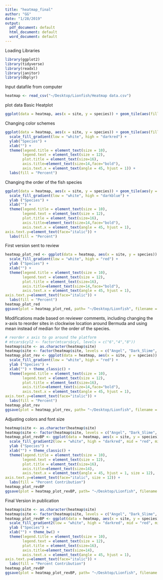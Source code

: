 ```yaml
---
title: "heatmap_final"
author: "GG"
date: "1/28/2019"
output: 
  pdf_document: default
  html_document: default
  word_document: default
---
```

Loading Libraries
```r
library(ggplot2)
library(tidyverse)
library(readxl)
library(janitor)
library(dbplyr)
```

Input datafile from computer
```r
heatmap <- read_csv("~/Desktop/Lionfish/Heatmap data.csv")
```

plot data
Basic Heatplot
```r
ggplot(data = heatmap, aes(x = site, y = species)) + geom_tile(aes(fill = mean))
```
Changing color schemes
```r
ggplot(data = heatmap, aes(x = site, y = species)) + geom_tile(aes(fill = mean), color = "white") +
  scale_fill_gradient(low = "white", high = "darkred") +
  ylab("Species") +
  xlab("") +  
  theme(legend.title = element_text(size = 10),
        legend.text = element_text(size = 12),
        plot.title = element_text(size=16),
        axis.title=element_text(size=14,face="bold"),
        axis.text.x = element_text(angle = 45, hjust = 1)) +
  labs(fill = "Percent")
```
Changing the order of the fish species
```r
ggplot(data = heatmap, aes(x = site, y = species)) + geom_tile(aes(y = reorder(species, mean, median, order = TRUE), fill = mean), color = "white") +
  scale_fill_gradient(low = "white", high = "darkblue") +
  ylab ("Species") +
  xlab("") +  
  theme(legend.title = element_text(size = 10),
        legend.text = element_text(size = 12),
        plot.title = element_text(size=16),
        axis.title=element_text(size=14,face="bold"),
        axis.text.x = element_text(angle = 45, hjust = 1),
axis.text.y=element_text(face="italic")) +
  labs(fill = "Percent")
```

First version sent to review

```r
heatmap_plot_red <- ggplot(data = heatmap, aes(x = site, y = species)) + geom_tile(aes(y = reorder(species, mean, order = TRUE), fill = mean), color = "white") +
  scale_fill_gradient(low = "white", high = "red") +
  ylab ("Species") +
  xlab("") +  
  theme(legend.title = element_text(size = 10),
        legend.text = element_text(size = 12),
        plot.title = element_text(size=16),
        axis.title=element_text(size=14,face="bold"),
        axis.text.x = element_text(angle = 45, hjust = 1),
axis.text.y=element_text(face="italic")) +
  labs(fill = "Percent")
heatmap_plot_red
ggsave(plot = heatmap_plot_red, path= "~/Desktop/Lionfish", filename = "heatmap_plot_red_rev.eps", device = "eps")
```

Modifications made based on reviewer comments, including changing the x-axis to reorder sites in clockwise location around Bermuda and using mean instead of median for the order of the species. 

```r
# reorder x axis to go around the platform
# mtcars$cyl2 <- factor(mtcars$cyl, levels = c("6","4","8"))
heatmap$site <- as.character(heatmap$site)
heatmap$site <- factor(heatmap$site, levels = c("Angel", "Dark_Slime", "N_Rock", "Reel_Sticky", "NNE", "XL", "Coopers", "Tuckers", "Spittal", "Elbow", "Tiger"))
heatmap_plot_rev <- ggplot(data = heatmap, aes(x = site, y = species)) + geom_tile(aes(y = reorder(species, mean, order = TRUE), fill = mean), color = "white") +
  scale_fill_gradient(low = "white", high = "red") +
  ylab ("Species") +
  xlab("") + theme_classic() +
  theme(legend.title = element_text(size = 10),
        legend.text = element_text(size = 12),
        plot.title = element_text(size=16),
        axis.title=element_text(size=14,face="bold"),
        axis.text.x = element_text(angle = 45, hjust = 1),
axis.text.y=element_text(face="italic")) +
  labs(fill = "Percent")
heatmap_plot_rev
ggsave(plot = heatmap_plot_rev, path= "~/Desktop/Lionfish", filename = "heatmap_plot_rev.eps", device = "eps")
```

Adjusting colors and font size

```r
heatmap$site <- as.character(heatmap$site)
heatmap$site <- factor(heatmap$site, levels = c("Angel", "Dark_Slime", "N_Rock", "Reel_Sticky", "NNE", "XL", "Coopers", "Tuckers", "Spittal", "Elbow", "Tiger"))
heatmap_plot_revBP <- ggplot(data = heatmap, aes(x = site, y = species)) + geom_tile(aes(y = reorder(species, mean, order = TRUE), fill = mean), color = "white") +
  scale_fill_gradient2(low = "white", high = "darkred", mid = "red", midpoint = 0.31) +
  ylab ("Species") +
  xlab("") + theme_classic() +
  theme(legend.title = element_text(size = 10),
        legend.text = element_text(size = 12),
        plot.title = element_text(size=16),
        axis.title=element_text(size=14),
        axis.text.x = element_text(angle = 45, hjust = 1, size = 12),
axis.text.y=element_text(face="italic", size = 12)) +
  labs(fill = "Percent Contribution")
heatmap_plot_revBP
ggsave(plot = heatmap_plot_revBP, path= "~/Desktop/Lionfish", filename = "heatmap_final.eps", device = "eps")

```
Final Version in publication
```r
heatmap$site <- as.character(heatmap$site)
heatmap$site <- factor(heatmap$site, levels = c("Angel", "Dark_Slime", "N_Rock", "Reel_Sticky", "NNE", "XL", "Coopers", "Tuckers", "Spittal", "Elbow", "Tiger"))
heatmap_plot_revBP <- ggplot(data = heatmap, aes(x = site, y = species)) + geom_tile(aes(y = reorder(species, mean, order = TRUE), fill = mean), color = "white") +
  scale_fill_gradient2(low = "white", high = "darkred", mid = "red", midpoint = 0.31) +
  ylab ("Species") +
  xlab("") + theme_bw() +
  theme(legend.title = element_text(size = 10),
        legend.text = element_text(size = 12),
        plot.title = element_text(size=16),
        axis.title=element_text(size=14),
        axis.text.x = element_text(angle = 45, hjust = 1),
axis.text.y=element_text(face="italic")) +
  labs(fill = "Percent Contribution")
heatmap_plot_revBP
ggsave(plot = heatmap_plot_revBP, path= "~/Desktop/Lionfish", filename = "heatmap_final2.eps", device = "eps")

```